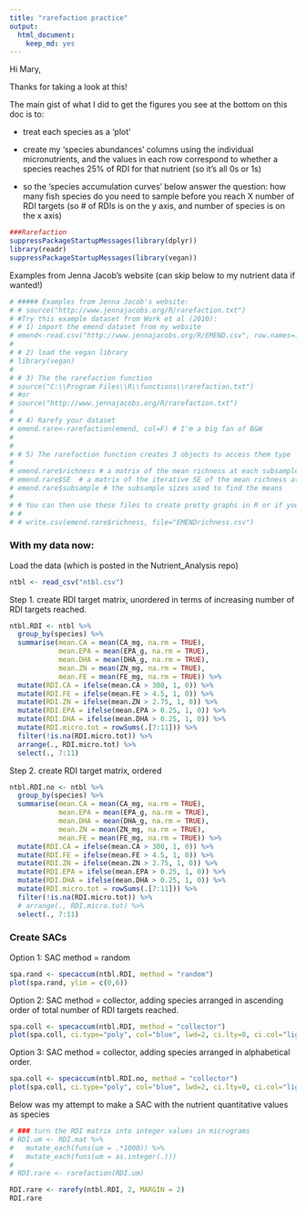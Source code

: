```yaml
---
title: "rarefaction practice"
output: 
  html_document: 
    keep_md: yes
---
```


Hi Mary,

Thanks for taking a look at this!

The main gist of what I did to get the figures you see at the bottom on this doc is to:

* treat each species as a 'plot'

* create my 'species abundances' columns using the individual micronutrients, and the values in each row correspond to whether a species reaches 25% of RDI for that nutrient (so it's all 0s or 1s)

* so the 'species accumulation curves' below answer the question: how many fish species do you need to sample before you reach X number of RDI targets (so # of RDIs is on the y axis, and number of species is on the x axis) 

```r
###Rarefaction
suppressPackageStartupMessages(library(dplyr))
library(readr)
suppressPackageStartupMessages(library(vegan))
```

Examples from Jenna Jacob's website (can skip below to my nutrient data if wanted!)
```r
# ##### Examples from Jenna Jacob's website:
# # source("http://www.jennajacobs.org/R/rarefaction.txt")
# #Try this example dataset from Work et al (2010):
# # 1) import the emend dataset from my website
# emend<-read.csv("http://www.jennajacobs.org/R/EMEND.csv", row.names=1)
# 
# # 2) load the vegan library
# library(vegan)
# 
# # 3) The the rarefaction function
# source("C:\\Program Files\\R\\functions\\rarefaction.txt")
# #or 
# source("http://www.jennajacobs.org/R/rarefaction.txt")
# 
# # 4) Rarefy your dataset
# emend.rare<-rarefaction(emend, col=F) # I'm a big fan of B&W
# 
# 
# # 5) The rarefaction function creates 3 objects to access them type
# 
# emend.rare$richness # a matrix of the mean richness at each subsample
# emend.rare$SE  # a matrix of the iterative SE of the mean richness at each subsample
# emend.rare$subsample # the subsample sizes used to find the means
# 
# # You can then use these files to create pretty graphs in R or if you must you can export then with
# # 
# # write.csv(emend.rare$richness, file="EMENDrichness.csv")
```

### With my data now:
Load the data (which is posted in the Nutrient_Analysis repo)
```r
ntbl <- read_csv("ntbl.csv")
```


Step 1. create RDI target matrix, unordered in terms of increasing number of RDI targets reached.
```r
ntbl.RDI <- ntbl %>% 
  group_by(species) %>% 
  summarise(mean.CA = mean(CA_mg, na.rm = TRUE),
            mean.EPA = mean(EPA_g, na.rm = TRUE), 
            mean.DHA = mean(DHA_g, na.rm = TRUE), 
            mean.ZN = mean(ZN_mg, na.rm = TRUE), 
            mean.FE = mean(FE_mg, na.rm = TRUE)) %>% 
  mutate(RDI.CA = ifelse(mean.CA > 300, 1, 0)) %>% 
  mutate(RDI.FE = ifelse(mean.FE > 4.5, 1, 0)) %>% 
  mutate(RDI.ZN = ifelse(mean.ZN > 2.75, 1, 0)) %>% 
  mutate(RDI.EPA = ifelse(mean.EPA > 0.25, 1, 0)) %>% 
  mutate(RDI.DHA = ifelse(mean.DHA > 0.25, 1, 0)) %>% 
  mutate(RDI.micro.tot = rowSums(.[7:11])) %>% 
  filter(!is.na(RDI.micro.tot)) %>% 
  arrange(., RDI.micro.tot) %>% 
  select(., 7:11)
```

Step 2. create RDI target matrix, ordered
```r
ntbl.RDI.no <- ntbl %>% 
  group_by(species) %>% 
  summarise(mean.CA = mean(CA_mg, na.rm = TRUE),
            mean.EPA = mean(EPA_g, na.rm = TRUE), 
            mean.DHA = mean(DHA_g, na.rm = TRUE), 
            mean.ZN = mean(ZN_mg, na.rm = TRUE), 
            mean.FE = mean(FE_mg, na.rm = TRUE)) %>% 
  mutate(RDI.CA = ifelse(mean.CA > 300, 1, 0)) %>% 
  mutate(RDI.FE = ifelse(mean.FE > 4.5, 1, 0)) %>% 
  mutate(RDI.ZN = ifelse(mean.ZN > 2.75, 1, 0)) %>% 
  mutate(RDI.EPA = ifelse(mean.EPA > 0.25, 1, 0)) %>% 
  mutate(RDI.DHA = ifelse(mean.DHA > 0.25, 1, 0)) %>% 
  mutate(RDI.micro.tot = rowSums(.[7:11])) %>% 
  filter(!is.na(RDI.micro.tot)) %>% 
  # arrange(., RDI.micro.tot) %>% 
  select(., 7:11)
```

### Create SACs
Option 1: SAC method = random
```r
spa.rand <- specaccum(ntbl.RDI, method = "random")
plot(spa.rand, ylim = c(0,6))
```

Option 2: SAC method = collector, adding species arranged in ascending order of total number of RDI targets reached. 
```r
spa.coll <- specaccum(ntbl.RDI, method = "collector")
plot(spa.coll, ci.type="poly", col="blue", lwd=2, ci.lty=0, ci.col="lightblue", ylim = c(0,6)) #males a prettier plot
```

Option 3: SAC method = collector, adding species arranged in alphabetical order.
```r
spa.coll <- specaccum(ntbl.RDI.no, method = "collector")
plot(spa.coll, ci.type="poly", col="blue", lwd=2, ci.lty=0, ci.col="lightblue", ylim = c(0,6)) #males a prettier plot
```

Below was my attempt to make a SAC with the nutrient quantitative values as species

```r
# ### turn the RDI matrix into integer values in micrograms
# RDI.um <- RDI.mat %>% 
#   mutate_each(funs(um = .*1000)) %>% 
#   mutate_each(funs(um = as.integer(.)))
# 
# RDI.rare <- rarefaction(RDI.um)

RDI.rare <- rarefy(ntbl.RDI, 2, MARGIN = 2)
RDI.rare

```
